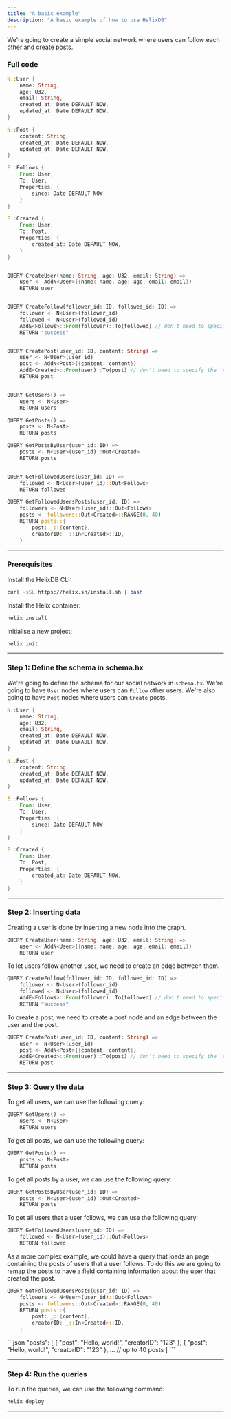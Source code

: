```yaml
---
title: "A basic example"
description: "A basic example of how to use HelixDB"
---
```


We're going to create a simple social network where users can follow each other and create posts.

### Full code

```rust [expandable]
N::User {
    name: String,
    age: U32,
    email: String,
    created_at: Date DEFAULT NOW,
    updated_at: Date DEFAULT NOW,
}

N::Post {
    content: String,
    created_at: Date DEFAULT NOW,
    updated_at: Date DEFAULT NOW,
}

E::Follows {
    From: User,
    To: User,
    Properties: {
        since: Date DEFAULT NOW,
    }
}

E::Created {
    From: User,
    To: Post,
    Properties: {
        created_at: Date DEFAULT NOW,
    }
}


QUERY CreateUser(name: String, age: U32, email: String) =>
    user <- AddN<User>({name: name, age: age, email: email})
    RETURN user


QUERY CreateFollow(follower_id: ID, followed_id: ID) =>
    follower <- N<User>(follower_id)
    followed <- N<User>(followed_id)
    AddE<Follows>::From(follower)::To(followed) // don't need to specify the `since` property because it has a default value
    RETURN "success"


QUERY CreatePost(user_id: ID, content: String) =>
    user <- N<User>(user_id)
    post <- AddN<Post>({content: content})
    AddE<Created>::From(user)::To(post) // don't need to specify the `created_at` property because it has a default value
    RETURN post


QUERY GetUsers() =>
    users <- N<User>
    RETURN users

QUERY GetPosts() =>
    posts <- N<Post>
    RETURN posts

QUERY GetPostsByUser(user_id: ID) =>
    posts <- N<User>(user_id)::Out<Created>
    RETURN posts


QUERY GetFollowedUsers(user_id: ID) =>
    followed <- N<User>(user_id)::Out<Follows>
    RETURN followed

QUERY GetFollowedUsersPosts(user_id: ID) =>
    followers <- N<User>(user_id)::Out<Follows>
    posts <- followers::Out<Created>::RANGE(0, 40)
    RETURN posts::{
        post: _::{content},
        creatorID: _::In<Created>::ID,
    }
```

---

### Prerequisites

Install the HelixDB CLI:

```bash
curl -sSL https://helix.sh/install.sh | bash
```

Install the Helix container:

```bash
helix install
```

Initialise a new project:

```bash
helix init
```

---

### Step 1: Define the schema in schema.hx

We're going to define the schema for our social network in `schema.hx`.
We're going to have `User` nodes where users can `Follow` other users.
We're also going to have `Post` nodes where users can `Create` posts.

```rust
N::User {
    name: String,
    age: U32,
    email: String,
    created_at: Date DEFAULT NOW,
    updated_at: Date DEFAULT NOW,
}

N::Post {
    content: String,
    created_at: Date DEFAULT NOW,
    updated_at: Date DEFAULT NOW,
}

E::Follows {
    From: User,
    To: User,
    Properties: {
        since: Date DEFAULT NOW,
    }
}

E::Created {
    From: User,
    To: Post,
    Properties: {
        created_at: Date DEFAULT NOW,
    }
}
```

---

### Step 2: Inserting data

Creating a user is done by inserting a new node into the graph.

```rust
QUERY CreateUser(name: String, age: U32, email: String) =>
    user <- AddN<User>({name: name, age: age, email: email})
    RETURN user
```

To let users follow another user, we need to create an edge between them.

```rust
QUERY CreateFollow(follower_id: ID, followed_id: ID) =>
    follower <- N<User>(follower_id)
    followed <- N<User>(followed_id)
    AddE<Follows>::From(follower)::To(followed) // don't need to specify the `since` property because it has a default value
    RETURN "success"
```

To create a post, we need to create a post node and an edge between the user and the post.

```rust
QUERY CreatePost(user_id: ID, content: String) =>
    user <- N<User>(user_id)
    post <- AddN<Post>({content: content})
    AddE<Created>::From(user)::To(post) // don't need to specify the `created_at` property because it has a default value
    RETURN post
```

---

### Step 3: Query the data

To get all users, we can use the following query:

```rust
QUERY GetUsers() =>
    users <- N<User>
    RETURN users
```

To get all posts, we can use the following query:

```rust
QUERY GetPosts() =>
    posts <- N<Post>
    RETURN posts
```

To get all posts by a user, we can use the following query:

```rust
QUERY GetPostsByUser(user_id: ID) =>
    posts <- N<User>(user_id)::Out<Created>
    RETURN posts
```

To get all users that a user follows, we can use the following query:

```rust
QUERY GetFollowedUsers(user_id: ID) =>
    followed <- N<User>(user_id)::Out<Follows>
    RETURN followed
```

As a more complex example,
we could have a query that loads an page containing the posts of users that a user follows.
To do this we are going to remap the posts to have a field containing information about the user that created the post.

```rust
QUERY GetFollowedUsersPosts(user_id: ID) =>
    followers <- N<User>(user_id)::Out<Follows>
    posts <- followers::Out<Created>::RANGE(0, 40)
    RETURN posts::{
        post: _::{content},
        creatorID: _::In<Created>::ID,
    }
```

<Accordion title="JSON output">
```json
"posts": [
    {
        "post": "Hello, world!",
        "creatorID": "123"
    },
    {
        "post": "Hello, world!",
        "creatorID": "123"
    },
    ... // up to 40 posts
]
```
</Accordion>

---

### Step 4: Run the queries

To run the queries, we can use the following command:

```bash
helix deploy
```

---
